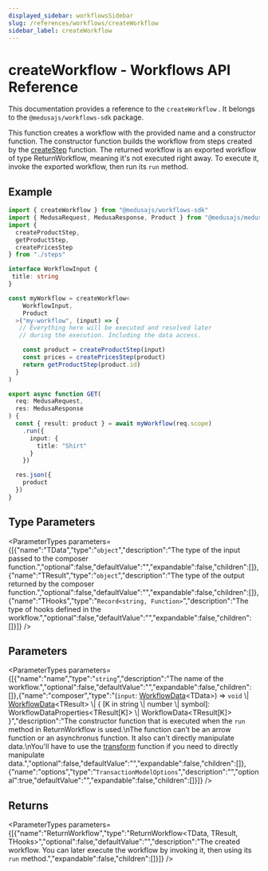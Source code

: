 ```yaml
---
displayed_sidebar: workflowsSidebar
slug: /references/workflows/createWorkflow
sidebar_label: createWorkflow
---
```



# createWorkflow - Workflows API Reference

This documentation provides a reference to the `createWorkflow` . It belongs to the `@medusajs/workflows-sdk` package.

This function creates a workflow with the provided name and a constructor function.
The constructor function builds the workflow from steps created by the [createStep](workflows.createStep.mdx) function.
The returned workflow is an exported workflow of type ReturnWorkflow, meaning it's not executed right away. To execute it,
invoke the exported workflow, then run its `run` method.

## Example

```ts
import { createWorkflow } from "@medusajs/workflows-sdk"
import { MedusaRequest, MedusaResponse, Product } from "@medusajs/medusa"
import {
  createProductStep,
  getProductStep,
  createPricesStep
} from "./steps"

interface WorkflowInput {
 title: string
}

const myWorkflow = createWorkflow<
    WorkflowInput,
    Product
  >("my-workflow", (input) => {
   // Everything here will be executed and resolved later
   // during the execution. Including the data access.

    const product = createProductStep(input)
    const prices = createPricesStep(product)
    return getProductStep(product.id)
  }
)

export async function GET(
  req: MedusaRequest,
  res: MedusaResponse
) {
  const { result: product } = await myWorkflow(req.scope)
    .run({
      input: {
        title: "Shirt"
      }
    })

  res.json({
    product
  })
}
```

## Type Parameters

<ParameterTypes parameters={[{"name":"TData","type":"`object`","description":"The type of the input passed to the composer function.","optional":false,"defaultValue":"","expandable":false,"children":[]},{"name":"TResult","type":"`object`","description":"The type of the output returned by the composer function.","optional":false,"defaultValue":"","expandable":false,"children":[]},{"name":"THooks","type":"`Record<string, Function>`","description":"The type of hooks defined in the workflow.","optional":false,"defaultValue":"","expandable":false,"children":[]}]} />

## Parameters

<ParameterTypes parameters={[{"name":"name","type":"`string`","description":"The name of the workflow.","optional":false,"defaultValue":"","expandable":false,"children":[]},{"name":"composer","type":"(`input`: [WorkflowData](../types/workflows.WorkflowData.mdx)&#60;TData&#62;) => `void` \\| [WorkflowData](../types/workflows.WorkflowData.mdx)&#60;TResult&#62; \\| &#123; [K in string \\| number \\| symbol]: WorkflowDataProperties&#60;TResult[K]&#62; \\| WorkflowData&#60;TResult[K]&#62; &#125;","description":"The constructor function that is executed when the `run` method in ReturnWorkflow is used.\nThe function can't be an arrow function or an asynchronus function. It also can't directly manipulate data.\nYou'll have to use the [transform](workflows.transform.mdx) function if you need to directly manipulate data.","optional":false,"defaultValue":"","expandable":false,"children":[]},{"name":"options","type":"`TransactionModelOptions`","description":"","optional":true,"defaultValue":"","expandable":false,"children":[]}]} />

## Returns

<ParameterTypes parameters={[{"name":"ReturnWorkflow","type":"ReturnWorkflow&#60;TData, TResult, THooks&#62;","optional":false,"defaultValue":"","description":"The created workflow. You can later execute the workflow by invoking it, then using its `run` method.","expandable":false,"children":[]}]} />
